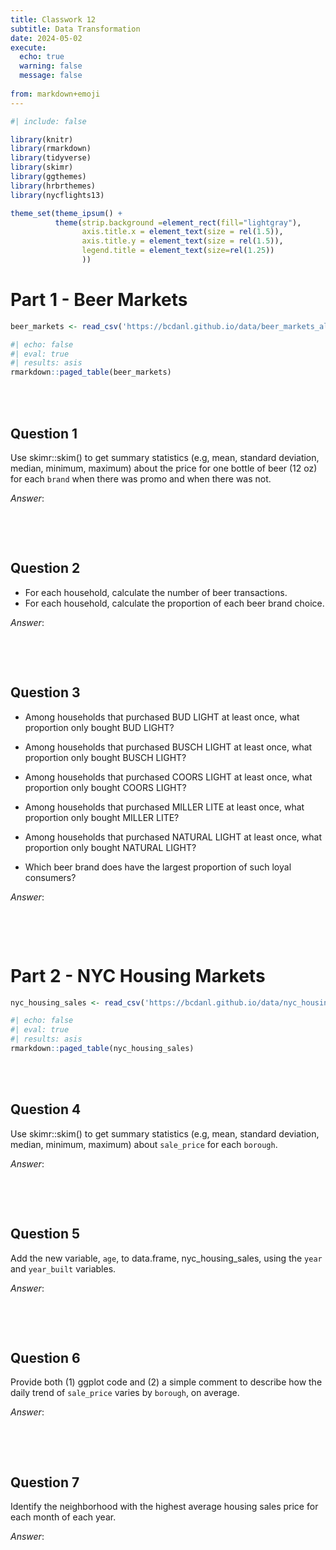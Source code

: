 ```yaml
---
title: Classwork 12
subtitle: Data Transformation
date: 2024-05-02
execute: 
  echo: true
  warning: false
  message: false
  
from: markdown+emoji
---
```

```r
#| include: false

library(knitr)
library(rmarkdown)
library(tidyverse)
library(skimr)
library(ggthemes)
library(hrbrthemes)
library(nycflights13)

theme_set(theme_ipsum() +
          theme(strip.background =element_rect(fill="lightgray"),
                axis.title.x = element_text(size = rel(1.5)),
                axis.title.y = element_text(size = rel(1.5)),
                legend.title = element_text(size=rel(1.25))
                ))
```



# Part 1 - Beer Markets

```r
beer_markets <- read_csv('https://bcdanl.github.io/data/beer_markets_all.csv')
```


```r
#| echo: false
#| eval: true
#| results: asis
rmarkdown::paged_table(beer_markets) 
```

<br><br>


## Question 1
Use skimr::skim() to get summary statistics (e.g, mean, standard deviation, median, minimum, maximum) about the price for one bottle of beer (12 oz) for each `brand` when there was promo and when there was not.

*Answer*:
```r

```

<br><br>


## Question 2

- For each household, calculate the number of beer transactions.
- For each household, calculate the proportion of each beer brand choice.

*Answer*:
```r

```

<br><br>

## Question 3
- Among households that purchased BUD LIGHT at least once, what proportion only bought BUD LIGHT?

- Among households that purchased BUSCH LIGHT at least once, what proportion only bought BUSCH LIGHT?

- Among households that purchased COORS LIGHT at least once, what proportion only bought COORS LIGHT?

- Among households that purchased MILLER LITE at least once, what proportion only bought MILLER LITE?

- Among households that purchased NATURAL LIGHT at least once, what proportion only bought NATURAL LIGHT?

- Which beer brand does have the largest proportion of such loyal consumers?


*Answer*:
```r

```

<br><br>





# Part 2 - NYC Housing Markets

```r
nyc_housing_sales <- read_csv('https://bcdanl.github.io/data/nyc_housing_sales_2006-2023.csv')
```


```r
#| echo: false
#| eval: true
#| results: asis
rmarkdown::paged_table(nyc_housing_sales) 
```

<br><br>

## Question 4
Use skimr::skim() to get summary statistics (e.g, mean, standard deviation, median, minimum, maximum) about `sale_price` for each `borough`.


*Answer*:
```r

```

<br><br>


## Question 5
Add the new variable, `age`, to data.frame, nyc_housing_sales, using the `year` and `year_built` variables.

*Answer*:
```r

```

<br><br>


## Question 6
Provide both (1) ggplot code and (2) a simple comment to describe how the daily trend of `sale_price` varies by `borough`, on average.


*Answer*:
```r

```

<br><br>



## Question 7
Identify the neighborhood with the highest average housing sales price for each month of each year.

*Answer*:
```r

```

<br><br>
